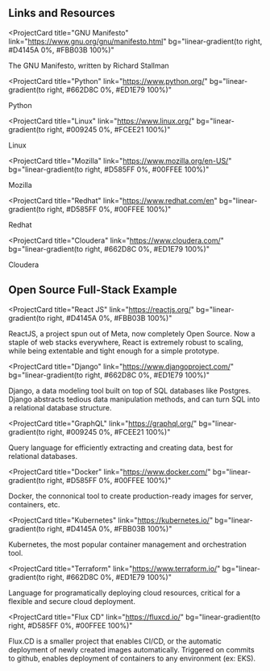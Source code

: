 ## Links and Resources

<ProjectCard
  title="GNU Manifesto"
  link="https://www.gnu.org/gnu/manifesto.html"
  bg="linear-gradient(to right, #D4145A 0%, #FBB03B 100%)"
>
  The GNU Manifesto, written by Richard Stallman
</ProjectCard>

<ProjectCard
  title="Python"
  link="https://www.python.org/"
  bg="linear-gradient(to right, #662D8C 0%, #ED1E79 100%)"
>
  Python
</ProjectCard>

<ProjectCard
  title="Linux"
  link="https://www.linux.org/"
  bg="linear-gradient(to right, #009245 0%, #FCEE21 100%)"
>
  Linux
</ProjectCard>

<ProjectCard
  title="Mozilla"
  link="https://www.mozilla.org/en-US/"
  bg="linear-gradient(to right, #D585FF 0%, #00FFEE 100%)"
>
  Mozilla
</ProjectCard>

<ProjectCard
  title="Redhat"
  link="https://www.redhat.com/en"
  bg="linear-gradient(to right, #D585FF 0%, #00FFEE 100%)"
>
  Redhat
</ProjectCard>

<ProjectCard
  title="Cloudera"
  link="https://www.cloudera.com/"
  bg="linear-gradient(to right, #662D8C 0%, #ED1E79 100%)"
>
  Cloudera
</ProjectCard>

## Open Source Full-Stack Example

<ProjectCard
  title="React JS"
  link="https://reactjs.org/"
  bg="linear-gradient(to right, #D4145A 0%, #FBB03B 100%)"
>
  ReactJS, a project spun out of Meta, now completely Open Source. Now a staple of web stacks everywhere, 
  React is extremely robust to scaling, while being extentable and tight enough for a simple prototype.
</ProjectCard>

<ProjectCard
  title="Django"
  link="https://www.djangoproject.com/"
  bg="linear-gradient(to right, #662D8C 0%, #ED1E79 100%)"
>
  Django, a data modeling tool built on top of SQL databases like Postgres. Django abstracts tedious
  data manipulation methods, and can turn SQL into a relational database structure.
</ProjectCard>

<ProjectCard
  title="GraphQL"
  link="https://graphql.org/"
  bg="linear-gradient(to right, #009245 0%, #FCEE21 100%)"
>
  Query language for efficiently extracting and creating data, best for relational databases. 
</ProjectCard>

<ProjectCard
  title="Docker"
  link="https://www.docker.com/"
  bg="linear-gradient(to right, #D585FF 0%, #00FFEE 100%)"
>
  Docker, the connonical tool to create production-ready images for server, containers, etc. 
</ProjectCard>

<ProjectCard
  title="Kubernetes"
  link="https://kubernetes.io/"
  bg="linear-gradient(to right, #D4145A 0%, #FBB03B 100%)"
>
  Kubernetes, the most popular container management and orchestration tool.
</ProjectCard>

<ProjectCard
  title="Terraform"
  link="https://www.terraform.io/"
  bg="linear-gradient(to right, #662D8C 0%, #ED1E79 100%)"
>
  Language for programatically deploying cloud resources, critical for a flexible and secure cloud deployment.
</ProjectCard>

<ProjectCard
  title="Flux CD"
  link="https://fluxcd.io/"
  bg="linear-gradient(to right, #D585FF 0%, #00FFEE 100%)"
>
  Flux.CD is a smaller project that enables CI/CD, or the automatic deployment of newly created images 
  automatically. Triggered on commits to github, enables deployment of containers to any environment (ex: EKS). 
</ProjectCard>